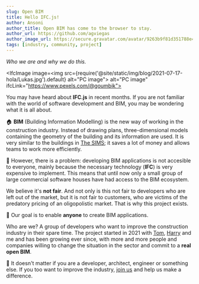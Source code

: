 ```yaml
---
slug: Open BIM
title: Hello IFC.js!
author: Ansoni
author_title: Open BIM has come to the browser to stay.
author_url: https://github.com/agviegas
author_image_url: https://secure.gravatar.com/avatar/9263b9f81d351788e46bc64000c03cb6
tags: [industry, community, project]
---
```


_Who we are and why we do this._

<!--truncate-->


<IfcImage image=<img src={require('@site/static/img/blog/2021-07-17-hola/Lukas.jpg').default} alt="PC image"></img>
 alt="PC image" ifcLink="https://www.pexels.com/@goumbik"></IfcImage>


You may have heard about **IFC.js** in recent months. If you are not familiar with the world of software development and BIM, you may be wondering what it is all about.

🏠 **BIM** (Building Information Modelling) is the new way of working in the construction industry. Instead of drawing plans, three-dimensional models containing the geometry of the building and its information are used. It is very similar to the buildings in [The SIMS](https://www.ea.com/games/the-sims); it saves a lot of money and allows teams to work more efficiently.

💸 However, there is a problem: developing BIM applications is not accesible to everyone, mainly because the necessary technology (**IFC**) is very expensive to implement. This means that until now only a small group of large commercial software houses have had access to the BIM ecosystem.

We believe it's **not fair**. And not only is this not fair to developers who are left out of the market, but it is not fair to customers, who are victims of the predatory pricing of an oligopolistic market. That is why this project exists. 

<IfcCard>
    🤝 Our goal is to enable <b>anyone</b> to create BIM applications.
</IfcCard>

Who are we? A group of developers who want to improve the construction industry in their spare time. The project started in 2021 with [Tom](https://github.com/tomvandig), [Harry](https://github.com/harrycollin) and me and has been growing ever since, with more and more people and companies willing to change the situation in the sector and commit to a **real open BIM**.

🚀 It doesn't matter if you are a developer, architect, engineer or something else. If you too want to improve the industry, [join us](ttps://discord.gg/ZSP4CCrs) and help us make a difference.
